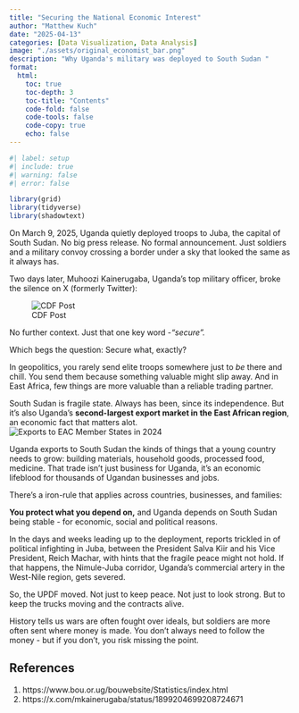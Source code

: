 ```yaml
---
title: "Securing the National Economic Interest"
author: "Matthew Kuch"
date: "2025-04-13"
categories: [Data Visualization, Data Analysis]
image: "./assets/original_economist_bar.png"
description: "Why Uganda's military was deployed to South Sudan "
format: 
  html:
    toc: true
    toc-depth: 3
    toc-title: "Contents"
    code-fold: false
    code-tools: false
    code-copy: true
    echo: false
---
```


```r
#| label: setup
#| include: true
#| warning: false
#| error: false

library(grid)
library(tidyverse)
library(shadowtext)

```

On March 9, 2025, Uganda quietly deployed troops to Juba, the capital of South Sudan. No big press release. No formal announcement. Just soldiers and a military convoy crossing a border under a sky that looked the same as it always has.

Two days later, Muhoozi Kainerugaba, Uganda’s top military officer, broke the silence on X (formerly Twitter):

![CDF Post](assets/MK_South_Sudan_Post.jpg)

No further context. Just that one key word -*"secure".*

Which begs the question: Secure what, exactly?

In geopolitics, you rarely send elite troops somewhere just to *be* there and chill. You send them because something valuable might slip away. And in East Africa, few things are more valuable than a reliable trading partner.

South Sudan is fragile state. Always has been, since its independence. But it’s also Uganda’s **second-largest export market in the East African region**, an economic fact that matters alot. ![Exports to EAC Member States in 2024](ug-exports.png)

Uganda exports to South Sudan the kinds of things that a young country needs to grow: building materials, household goods, processed food, medicine. That trade isn’t just business for Uganda, it’s an economic lifeblood for thousands of Ugandan businesses and jobs.

There’s a iron-rule that applies across countries, businesses, and families:

**You protect what you depend on,** and Uganda depends on South Sudan being stable - for economic, social and political reasons.

In the days and weeks leading up to the deployment, reports trickled in of political infighting in Juba, between the President Salva Kiir and his Vice President, Reich Machar, with hints that the fragile peace might not hold. If that happens, the Nimule-Juba corridor, Uganda’s commercial artery in the West-Nile region, gets severed.

So, the UPDF moved. Not just to keep peace. Not just to look strong. But to keep the trucks moving and the contracts alive.

History tells us wars are often fought over ideals, but soldiers are more often sent where money is made. You don’t always need to follow the money - but if you don’t, you risk missing the point.

## References

1.  https://www.bou.or.ug/bouwebsite/Statistics/index.html
2.  https://x.com/mkainerugaba/status/1899204699208724671
